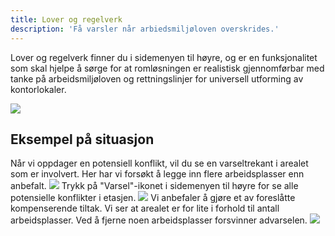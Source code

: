 ```yaml
---
title: Lover og regelverk
description: 'Få varsler når arbiedsmiljøloven overskrides.'
---
```


Lover og regelverk finner du i sidemenyen til høyre, og er en funksjonalitet som skal hjelpe å sørge for at romløsningen er realistisk gjennomførbar med tanke på arbeidsmiljøloven og rettningslinjer for universell utforming av kontorlokaler.

<Frame type="glass">
    <img src="/images/engine/innstillinger/lover-og-regelverk/eksempel.png" />
</Frame>

## Eksempel på situasjon

<Steps>
  <Step title="Du mottar et varsel">
    Når vi oppdager en potensiell konflikt, vil du se en varseltrekant i arealet som er involvert. Her har vi forsøkt å legge inn flere arbeidsplasser enn anbefalt.
    <Frame type="glass">
        <img src="/images/engine/innstillinger/lover-og-regelverk/steg-1.png" />
    </Frame>
  </Step>
  <Step title="Les advarsel">
    Trykk på "Varsel"-ikonet i sidemenyen til høyre for se alle potensielle konflikter i etasjen.
    <Frame type="glass">
        <img src="/images/engine/innstillinger/lover-og-regelverk/steg-2.png" />
    </Frame>
  </Step>
  <Step title="Gjør tiltak">
    Vi anbefaler å gjøre et av foreslåtte kompenserende tiltak. Vi ser at arealet er for lite i forhold til antall arbeidsplasser. Ved å fjerne noen arbeidsplasser forsvinner advarselen.
    <Frame type="glass">
        <img src="/images/engine/innstillinger/lover-og-regelverk/steg-3.png" />
    </Frame>
  </Step>
</Steps>
